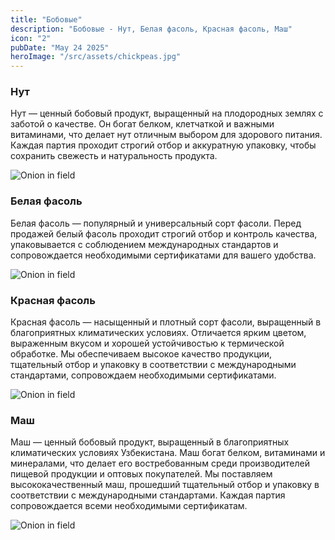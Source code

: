 ```yaml
---
title: "Бобовые"
description: "Бобовые - Нут, Белая фасоль, Красная фасоль, Маш"
icon: "2"
pubDate: "May 24 2025"
heroImage: "/src/assets/chickpeas.jpg"
---
```



<div>
  <h3>Нут</h3>
  <p>
    Нут — ценный бобовый продукт, выращенный на плодородных землях с заботой о
    качестве. Он богат белком, клетчаткой и важными витаминами, что делает нут
    отличным выбором для здорового питания. Каждая партия проходит строгий отбор
    и аккуратную упаковку, чтобы сохранить свежесть и натуральность продукта.
  </p>
  <Image src={Chickpeas} alt="Onion in field" />
</div>

<div>
  <h3>Белая фасоль</h3>
  <p>
    Белая фасоль — популярный и универсальный сорт фасоли. Перед продажей белый
    фасоль проходит строгий отбор и контроль качества, упаковывается с
    соблюдением международных стандартов и сопровождается необходимыми
    сертификатами для вашего удобства.
  </p>
  <Image src={White} alt="Onion in field" />
</div>

<div>
  <h3>Красная фасоль</h3>
  <p>
    Красная фасоль — насыщенный и плотный сорт фасоли, выращенный в
    благоприятных климатических условиях. Отличается ярким цветом, выраженным
    вкусом и хорошей устойчивостью к термической обработке. Мы обеспечиваем
    высокое качество продукции, тщательный отбор и упаковку в соответствии с
    международными стандартами, сопровождаем необходимыми сертификатами.
  </p>
  <Image src={Krasniy} alt="Onion in field" />
</div>

<div>
  <h3>Маш</h3>
  <p>
    Маш — ценный бобовый продукт, выращенный в благоприятных климатических
    условиях Узбекистана. Маш богат белком, витаминами и минералами, что делает
    его востребованным среди производителей пищевой продукции и оптовых
    покупателей. Мы поставляем высококачественный маш, прошедший тщательный
    отбор и упаковку в соответствии с международными стандартами. Каждая партия
    сопровождается всеми необходимыми сертификатам.
  </p>
  <Image src={Mash} alt="Onion in field" />
</div>
